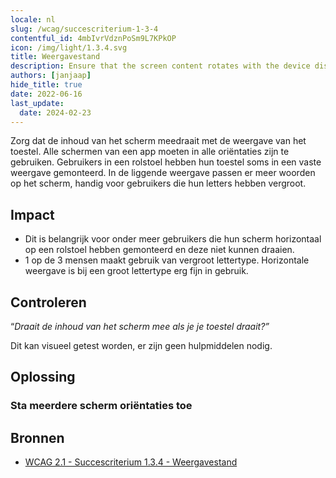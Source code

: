 ```yaml
---
locale: nl
slug: /wcag/succescriterium-1-3-4
contentful_id: 4mbIvrVdznPoSm9L7KPkOP
icon: /img/light/1.3.4.svg
title: Weergavestand
description: Ensure that the screen content rotates with the device display.
authors: [janjaap]
hide_title: true
date: 2022-06-16
last_update:
  date: 2024-02-23
---
```


<Hero
  title="Weergavestand"
  image="/img/light/1.3.4.svg"
  alt="WCAG 1.3.4 - Logo"
  prefix="Succescriterium 1.3.4"
  suffix="Niveau AA"
/>

Zorg dat de inhoud van het scherm meedraait met de weergave van het toestel. Alle schermen van een app moeten in alle oriëntaties zijn te gebruiken. Gebruikers in een rolstoel hebben hun toestel soms in een vaste weergave gemonteerd. In de liggende weergave passen er meer woorden op het scherm, handig voor gebruikers die hun letters hebben vergroot.

## Impact

- Dit is belangrijk voor onder meer gebruikers die hun scherm horizontaal op een rolstoel hebben gemonteerd en deze niet kunnen draaien.
- 1 op de 3 mensen maakt gebruik van vergroot lettertype. Horizontale weergave is bij een groot lettertype erg fijn in gebruik.

## Controleren

“*Draait de inhoud van het scherm mee als je je toestel draait?”*

Dit kan visueel getest worden, er zijn geen hulpmiddelen nodig.

## Oplossing

### Sta meerdere scherm oriëntaties toe

<CodeSample id="screen-orientation" locale="nl"/>

## Bronnen

- [WCAG 2.1 - Succescriterium 1.3.4 - Weergavestand](https://www.w3.org/Translations/WCAG21-nl/#weergavestand)
